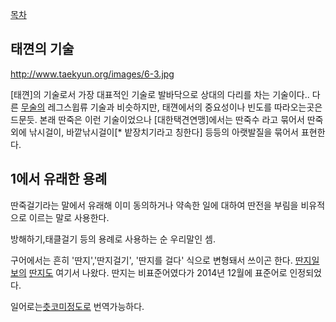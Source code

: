 [[목차]]
== 태껸의 기술 ==
http://www.taekyun.org/images/6-3.jpg

[태껸]의 기술로서 가장 대표적인 기술로 발바닥으로 상대의 다리를 차는 기술이다.. 다른 [[무술]]의 레그스윕류 기술과 비슷하지만, 태껸에서의 중요성이나 빈도를 따라오는곳은 드문듯. 본래 딴죽은 이런 기술이었으나 [대한택견연맹]에서는 딴죽수 라고 묶어서 딴죽 외에 낚시걸이, 바깥낚시걸이[* 밭장치기라고 칭한다] 등등의 아랫발질을 묶어서 표현한다.

== 1에서 유래한 용례 ==
딴죽걸기라는 말에서 유래해 이미 동의하거나 약속한 일에 대하여 딴전을 부림을 비유적으로 이르는 말로 사용한다.

방해하기,태클걸기 등의 용례로 사용하는 순 우리말인 셈.

구어에서는 흔히 '딴지','딴지걸기', '딴지를 걸다' 식으로 변형돼서 쓰이곤 한다. [[딴지일보]]의 [[딴지]]도 여기서 나왔다. 딴지는 비표준어였다가 2014년 12월에 표준어로 인정되었다.

일어로는[[츳코미]]정도로 번역가능하다.
